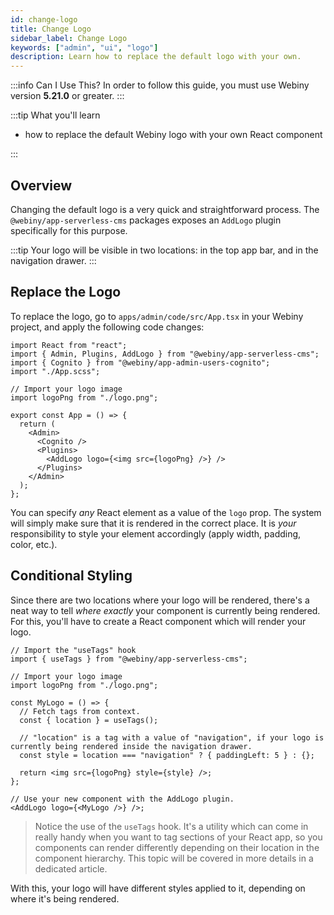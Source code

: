 ```yaml
---
id: change-logo
title: Change Logo
sidebar_label: Change Logo
keywords: ["admin", "ui", "logo"]
description: Learn how to replace the default logo with your own.
---
```


:::info Can I Use This?
In order to follow this guide, you must use Webiny version **5.21.0** or greater.
:::

:::tip What you'll learn

- how to replace the default Webiny logo with your own React component

:::

## Overview

Changing the default logo is a very quick and straightforward process. The `@webiny/app-serverless-cms` packages exposes an `AddLogo` plugin specifically for this purpose.

:::tip
Your logo will be visible in two locations: in the top app bar, and in the navigation drawer.
:::

## Replace the Logo

To replace the logo, go to `apps/admin/code/src/App.tsx` in your Webiny project, and apply the following code changes:

```tsx title="apps/admin/code/src/App.tsx" {2,6-7,13-15}
import React from "react";
import { Admin, Plugins, AddLogo } from "@webiny/app-serverless-cms";
import { Cognito } from "@webiny/app-admin-users-cognito";
import "./App.scss";

// Import your logo image
import logoPng from "./logo.png";

export const App = () => {
  return (
    <Admin>
      <Cognito />
      <Plugins>
        <AddLogo logo={<img src={logoPng} />} />
      </Plugins>
    </Admin>
  );
};
```

You can specify _any_ React element as a value of the `logo` prop. The system will simply make sure that it is rendered in the correct place.
It is _your_ responsibility to style your element accordingly (apply width, padding, color, etc.).

## Conditional Styling

Since there are two locations where your logo will be rendered, there's a neat way to tell _where exactly_ your component is currently being rendered.
For this, you'll have to create a React component which will render your logo.

```tsx
// Import the "useTags" hook
import { useTags } from "@webiny/app-serverless-cms";

// Import your logo image
import logoPng from "./logo.png";

const MyLogo = () => {
  // Fetch tags from context.
  const { location } = useTags();

  // "location" is a tag with a value of "navigation", if your logo is currently being rendered inside the navigation drawer.
  const style = location === "navigation" ? { paddingLeft: 5 } : {};

  return <img src={logoPng} style={style} />;
};

// Use your new component with the AddLogo plugin.
<AddLogo logo={<MyLogo />} />;
```

> Notice the use of the `useTags` hook. It's a utility which can come in really handy when you want to tag sections of your React app, so you components can render differently depending on their location in the component hierarchy. This topic will be covered in more details in a dedicated article.

With this, your logo will have different styles applied to it, depending on where it's being rendered.
